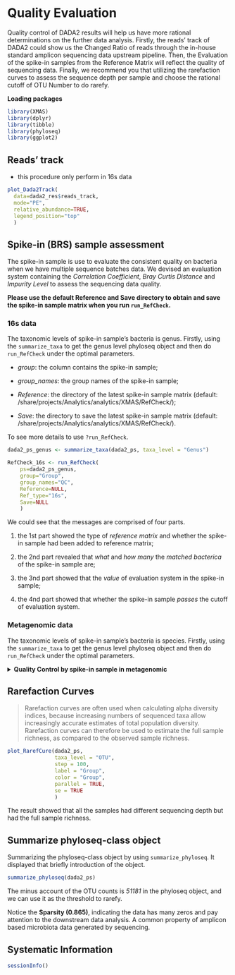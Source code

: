 # Quality Evaluation

Quality control of DADA2 results will help us have more rational determinations on the further data analysis. Firstly, the reads' track of DADA2 could show us the Changed Ratio of reads through the in-house standard amplicon sequencing data upstream pipeline. Then, the Evaluation of the spike-in samples from the Reference Matrix will reflect the quality of sequencing data. Finally, we recommend you that utilizing the rarefaction curves to assess the sequence depth per sample and choose the rational cutoff of OTU Number to do rarefy. 

**Loading packages**
```R
library(XMAS)
library(dplyr)
library(tibble)
library(phyloseq)
library(ggplot2)
```

## Reads' track

* this procedure only perform in 16s data

```r
plot_Dada2Track(
  data=dada2_res$reads_track,
  mode="PE",
  relative_abundance=TRUE,
  legend_position="top"
  )
```


## Spike-in (BRS) sample assessment

The spike-in sample is use to evaluate the consistent quality on bacteria when we have multiple sequence batches data. We devised an evaluation system containing the *Correlation Coefficient*, *Bray Curtis Distance* and *Impurity Level* to assess the sequencing data quality. 

**Please use the default Reference and Save directory to obtain and save the spike-in sample matrix when you run `run_RefCheck`.**

### 16s data 

The taxonomic levels of spike-in sample's bacteria is genus. Firstly, using the `summarize_taxa` to get the genus level phyloseq object and then do `run_RefCheck` under the optimal parameters.

* *group*: the column contains the spike-in sample;

* *group_names*: the group names of the spike-in sample;

* *Reference*: the directory of the latest spike-in sample matrix (default: /share/projects/Analytics/analytics/XMAS/RefCheck/);

* *Save*: the directory to save the latest spike-in sample matrix (default: /share/projects/Analytics/analytics/XMAS/RefCheck/).

To see more details to use `?run_RefCheck`.

```r
dada2_ps_genus <- summarize_taxa(dada2_ps, taxa_level = "Genus")

RefCheck_16s <- run_RefCheck(
    ps=dada2_ps_genus,
    group="Group",
    group_names="QC",
    Reference=NULL,
    Ref_type="16s",
    Save=NULL
    )
```


We could see that the messages are comprised of four parts.

1. the 1st part showed the type of *reference matrix* and whether the spike-in sample had been added to reference matrix;

2. the 2nd part revealed that *what* and *how many* the _matched bacterica_ of the spike-in sample are;

3. the 3nd part showed that the *value* of evaluation system in the spike-in sample;

4. the 4nd part showed that whether the spike-in sample *passes* the cutoff of evaluation system.


### Metagenomic data 

The taxonomic levels of spike-in sample's bacteria is species. Firstly, using the `summarize_taxa` to get the genus level phyloseq object and then do `run_RefCheck` under the optimal parameters.

<details>
<summary>**Quality Control by spike-in sample in metagenomic**</summary>
```r
metaphlan2_ps_species <- summarize_taxa(metaphlan2_ps, taxa_level = "Species")

RefCheck_MGS <- run_RefCheck(
    ps=metaphlan2_ps_species,
    group="Group",
    group_names="QC",
    Reference=NULL,
    Ref_type="MGS",
    Save=NULL
    )
```
</details>


## Rarefaction Curves

>  Rarefaction curves are often used when calculating alpha diversity indices, because increasing numbers of sequenced taxa allow increasingly accurate estimates of total population diversity. Rarefaction curves can therefore be used to estimate the full sample richness, as compared to the observed sample richness.

```r
plot_RarefCure(dada2_ps,
               taxa_level = "OTU",
               step = 100,
               label = "Group",
               color = "Group",
               parallel = TRUE,
               se = TRUE
               )
```


The result showed that all the samples had different sequencing depth but had the full sample richness.


## Summarize phyloseq-class object

Summarizing the phyloseq-class object by using `summarize_phyloseq`. It displayed that briefly introduction of the object.

```r
summarize_phyloseq(dada2_ps)
```

The minus account of the OTU counts is *51181* in the phyloseq object, and we can use it as the threshold to rarefy. 

Notice the **Sparsity (0.865)**, indicating the data has many zeros and pay attention to the downstream data analysis. A common property of amplicon based microbiota data generated by sequencing.



## Systematic Information
```r
sessionInfo()
```

